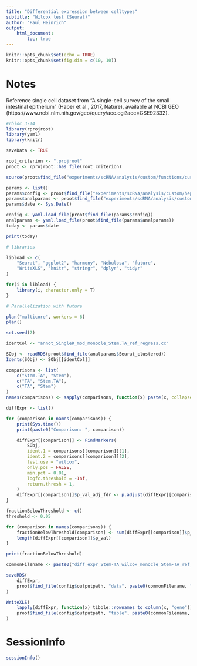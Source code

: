 ```yaml
---
title: "Differential expression between celltypes"
subtitle: "Wilcox test (Seurat)"
author: "Paul Heinrich"
output: 
    html_document:
        toc: true
---
```


```r
knitr::opts_chunk$set(echo = TRUE)
knitr::opts_chunk$set(fig.dim = c(10, 10))
```

# Notes

Reference single cell dataset from "A single-cell survey of the small intestinal epithelium"
(Haber et al., 2017, Nature), available at NCBI GEO (https://www.ncbi.nlm.nih.gov/geo/query/acc.cgi?acc=GSE92332).

```r
#rbioc_3-14
library(rprojroot)
library(yaml)
library(knitr)

saveData <- TRUE

root_criterion <- ".projroot"
proot <- rprojroot::has_file(root_criterion)

source(proot$find_file("experiments/scRNA/analysis/custom/functions/custom_functions.R"))

params <- list()
params$config <- proot$find_file("experiments/scRNA/analysis/custom/hep62703_2023-03-24_A_harmony/config.yaml")
params$analparams <- proot$find_file("experiments/scRNA/analysis/custom/hep62703_2023-03-24_A_harmony/analparams_preprocessing_filters_2023-03-24.yaml")
params$date <- Sys.Date()

config <- yaml.load_file(proot$find_file(params$config))
analparams <- yaml.load_file(proot$find_file(params$analparams))
today <- params$date

print(today)

# libraries

libload <- c(
    "Seurat", "ggplot2", "harmony", "Nebulosa", "future",
    "WriteXLS", "knitr", "stringr", "dplyr", "tidyr"
)

for(i in libload) {
    library(i, character.only = T)
}

# Parallelization with future

plan("multicore", workers = 6)
plan()

set.seed(7)

```

```r

identCol <- "annot_SingleR_mod_monocle_Stem.TA_ref_regress.cc"

SObj <- readRDS(proot$find_file(analparams$Seurat_clustered))
Idents(SObj) <- SObj[[identCol]]

```

```r

comparisons <- list(
    c("Stem.TA", "Stem"),
    c("TA", "Stem.TA"),
    c("TA", "Stem")
)
names(comparisons) <- sapply(comparisons, function(x) paste(x, collapse = "_vs_"))

diffExpr <- list()

for (comparison in names(comparisons)) {
    print(Sys.time())
    print(paste0("Comparison: ", comparison))

    diffExpr[[comparison]] <- FindMarkers(
        SObj,
        ident.1 = comparisons[[comparison]][1],
        ident.2 = comparisons[[comparison]][2],
        test.use = "wilcox",
        only.pos = FALSE,
        min.pct = 0.01,
        logfc.threshold = -Inf,
        return.thresh = 1,
    )
    diffExpr[[comparison]]$p_val_adj_fdr <- p.adjust(diffExpr[[comparison]]$p_val, method = "fdr")
}

fractionBelowThreshold <- c()
threshold <- 0.05

for (comparison in names(comparisons)) {
    fractionBelowThreshold[comparison] <- sum(diffExpr[[comparison]]$p_val <= threshold)/
    length(diffExpr[[comparison]]$p_val)
}

print(fractionBelowThreshold)

```

```r

commonFilename <- paste0("diff_expr_Stem-TA_wilcox_monocle_Stem-TA_ref_regress-cc_", today)

saveRDS(
    diffExpr,
    proot$find_file(config$outputpath, "data", paste0(commonFilename, ".rds"))
)

WriteXLS(
    lapply(diffExpr, function(x) tibble::rownames_to_column(x, "gene")),
    proot$find_file(config$outputpath, "table", paste0(commonFilename, ".xlsx")),
)

```

# SessionInfo

```r

sessionInfo()

```

